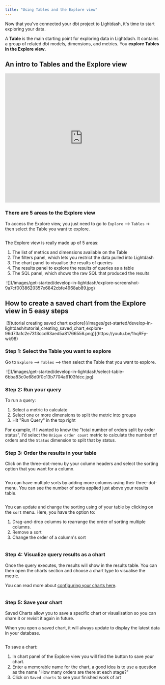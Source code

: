 ```yaml
---
title: "Using Tables and the Explore view"
---
```


Now that you've connected your dbt project to Lightdash, it's time to start exploring your data.

A **Table** is the main starting point for exploring data in Lightdash. It contains a group of related dbt models, dimensions, and metrics. You **explore Tables in the Explore view**.

## An intro to Tables and the Explore view

<iframe width="100%" height="420" src="https://www.youtube.com/embed/2pQYuIT0674?si=qd4vWncFHkl2b54o" title="YouTube video player" frameborder="0" allow="accelerometer; autoplay; clipboard-write; encrypted-media; gyroscope; picture-in-picture; web-share" referrerpolicy="strict-origin-when-cross-origin" allowfullscreen></iframe>

### There are 5 areas to the Explore view

To access the Explore view, you just need to go to `Explore` \--> `Tables` \-> then select the Table you want to explore.

<Frame>
  <img src="/images/get-started/develop-in-lightdash/select-table-6bba83c0e68d0f0c13b7704a6103fdcc.jpg" alt=""/>
</Frame>


The Explore view is really made up of 5 areas:

1. The list of metrics and dimensions available on the Table
2. The filters panel, which lets you restrict the data pulled into Lightdash
3. The chart panel to visualise the results of queries
4. The results panel to explore the results of queries as a table
5. The SQL panel, which shows the raw SQL that produced the results

<Frame>
  <img src="" alt=""/>
</Frame>
![](/images/get-started/develop-in-lightdash/explore-screenshot-9a7cf0038620357e6842cbfe4968ab89.jpg)

## How to create a saved chart from the Explore view in 5 easy steps

<Frame>
  <img src="" alt=""/>
</Frame>
[![tutorial creating saved chart explore](/images/get-started/develop-in-lightdash/tutorial_creating_saved_chart_explore-96d73afc2e7313ccd63aed5a81766556.png)](https://youtu.be/1hqRFy-wk98)

### Step 1: Select the Table you want to explore

Go to `Explore` \--> `Tables` \--> then select the Table that you want to explore.

<Frame>
  <img src="" alt=""/>
</Frame>
![](/images/get-started/develop-in-lightdash/select-table-6bba83c0e68d0f0c13b7704a6103fdcc.jpg)

### Step 2: Run your query

To run a query:

1. Select a metric to calculate
2. Select one or more dimensions to split the metric into groups
3. Hit "Run Query" in the top right

For example, if I wanted to know the "total number of orders split by order status", I'd select the `Unique order count` metric to calculate the number of orders and the `Status` dimension to split that by status.

### Step 3: Order the results in your table

Click on the three-dot-menu by your column headers and select the sorting option that you want for a column.

<Frame>
  <img src="/images/get-started/develop-in-lightdash/sort-one-field-a3ef44cec240f802bf47c025c1f188d3.jpg" alt=""/>
</Frame>


You can have multiple sorts by adding more columns using their three-dot-menu. You can see the number of sorts applied just above your results table.

<Frame>
  <img src="/images/get-started/develop-in-lightdash/sort-multiple-fields-ca93335cbd0e31c5865fd1627940733b.jpg" alt=""/>
</Frame>


You can update and change the sorting using of your table by clicking on the `sort` menu. Here, you have the option to:

1. Drag-and-drop columns to rearrange the order of sorting multiple columns.
2. Remove a sort
3. Change the order of a column's sort
   
<Frame>
  <img src="/images/get-started/develop-in-lightdash/sort-options-4035607d31123aac06de138d50606133.jpg" alt=""/>
</Frame>


### Step 4: Visualize query results as a chart

Once the query executes, the results will show in the results table. You can then open the charts section and choose a chart type to visualise the metric.

You can read more about [configuring your charts here](/references/chart-types).

<Frame>
  <img src="/images/get-started/develop-in-lightdash/results-table-57fd9ea8ffd475e93b8748d90c6e62b3.png" alt=""/>
</Frame>


### Step 5: Save your chart

Saved Charts allow you to save a specific chart or visualisation so you can share it or revisit it again in future.

When you open a saved chart, it will always update to display the latest data in your database.

<Frame>
  <img src="/images/get-started/develop-in-lightdash/save-chart-a85926a5410733a205368bb863884248.jpg" alt=""/>
</Frame>


To save a chart:

1. In chart panel of the Explore view you will find the button to save your chart.
2. Enter a memorable name for the chart, a good idea is to use a question as the name "How many orders are there at each stage?"
3. Click on `Saved charts` to see your finished work of art 
